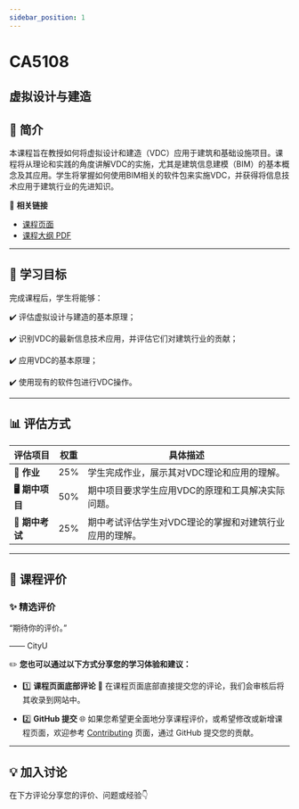 ```yaml
---
sidebar_position: 1
---
```


# CA5108
## 虚拟设计与建造

## **📘 简介**
本课程旨在教授如何将虚拟设计和建造（VDC）应用于建筑和基础设施项目。课程将从理论和实践的角度讲解VDC的实施，尤其是建筑信息建模（BIM）的基本概念及其应用。学生将掌握如何使用BIM相关的软件包来实施VDC，并获得将信息技术应用于建筑行业的先进知识。

🔗 **相关链接**
- [课程页面](https://www.cityu.edu.hk/catalogue/pg/202425/course/CA5108.htm)
- [课程大纲 PDF](https://www.cityu.edu.hk/catalogue/pg/202425/course/CA5108.pdf)

---

## **🎯 学习目标**

完成课程后，学生将能够：

✔️ 评估虚拟设计与建造的基本原理；

✔️ 识别VDC的最新信息技术应用，并评估它们对建筑行业的贡献；

✔️ 应用VDC的基本原理；

✔️ 使用现有的软件包进行VDC操作。

---

## **📊 评估方式**

| **评估项目**          | **权重** | **具体描述**                                                                                       |
|----------------------|---------|---------------------------------------------------------------------------------------------------|
| **📝 作业**           | 25%     | 学生完成作业，展示其对VDC理论和应用的理解。                                                       |
| **🖥️ 期中项目**      | 50%     | 期中项目要求学生应用VDC的原理和工具解决实际问题。                                                 |
| **📄 期中考试**       | 25%     | 期中考试评估学生对VDC理论的掌握和对建筑行业应用的理解。                                           |

---

## **💬 课程评价**

### ✨ **精选评价**
<div className={commentStyles.commentBox}>
    <p className={commentStyles.commentText}>
        “期待你的评价。”
    </p>
    <p className={commentStyles.commentAuthor}>—— CityU</p>
</div>

✏️ **您也可以通过以下方式分享您的学习体验和建议：**

- 1️⃣ **课程页面底部评论**
💬 在课程页面底部直接提交您的评论，我们会审核后将其收录到网站中。

- 2️⃣ **GitHub 提交**
🌐 如果您希望更全面地分享课程评价，或希望修改或新增课程页面，欢迎参考 [Contributing](/contributing) 页面，通过 GitHub 提交您的贡献。

---

## **💡 加入讨论**

在下方评论分享您的评价、问题或经验👇
<Utterances />